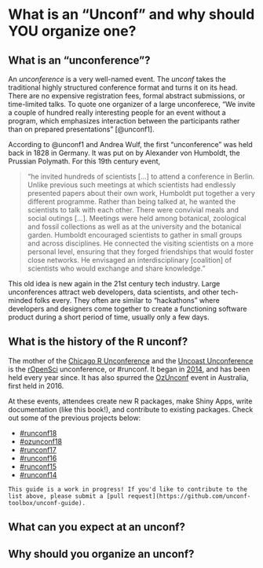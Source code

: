# What is an "Unconf" and why should YOU organize one? {#wat}

## What is an "unconference"?  {-}

An *unconference* is a very well-named event. The *unconf* takes the traditional highly structured conference format and turns it on its head. There are no expensive registration fees, formal abstract submissions, or time-limited talks. To quote one organizer of a large unconferece, "We invite a couple of hundred really interesting people for an event without a program, which emphasizes interaction between the participants rather than on prepared presentations" [@unconf1].

According to @unconf1 and Andrea Wulf, the first "unconference" was held back in 1828 in Germany. It was put on by Alexander von Humboldt, the Prussian Polymath. For this 19th century event,  

> "he invited hundreds of scientists [...] to attend a conference in Berlin. Unlike previous such meetings at which scientists had endlessly presented papers about their own work, Humboldt put together a very different programme. Rather than being talked at, he wanted the scientists to talk with each other. There were convivial meals and social outings [...]. Meetings were held among botanical, zoological and fossil collections as well as at the university and the botanical garden. Humboldt encouraged scientists to gather in small groups and across disciplines. He connected the visiting scientists on a more personal level, ensuring that they forged friendships that would foster close networks. He envisaged an interdisciplinary [coalition] of scientists who would exchange and share knowledge." 

This old idea is new again in the 21st century tech industry. Large unconferences attract web developers, data scientists, and other tech-minded folks every. They often are similar to "hackathons" where developers and designers come together to create a functioning software product during a short period of time, usually only a few days. 

## What is the history of the R unconf? {-}

The mother of the [Chicago R Unconference](https://chirunconf.github.io/) and the [Uncoast Unconference](http://uuconf.rbind.io/) is the [rOpenSci](https://ropensci.org/) unconference, or #runconf. It began in [2014](https://github.com/ropensci/unconf14/wiki), and has been held every year since. It has also spurred the [OzUnconf](https://ozunconf18.ropensci.org/) event in Australia, first held in 2016. 

At these events, attendees create new R packages, make Shiny Apps, write documentation (like this book!), and contribute to existing packages. Check out some of the previous projects below:

- [#runconf18](https://github.com/ropensci/unconf18/issues)
- [#ozunconf18](https://github.com/ropensci/ozunconf18/issues)
- [#runconf17](https://github.com/ropensci/unconf17/issues)
- [#runconf16](https://github.com/ropensci/unconf16/issues)
- [#runconf15](https://github.com/ropensci/unconf15/issues)
- [#runconf14](https://github.com/ropensci/unconf14/issues)

```block
This guide is a work in progress! If you'd like to contribute to the list above, please submit a [pull request](https://github.com/unconf-toolbox/unconf-guide). 
```



## What can you expect at an unconf? {-}

<!--## What are the advantages of an unconf? {-}--> 

## Why should you organize an unconf? {-}
